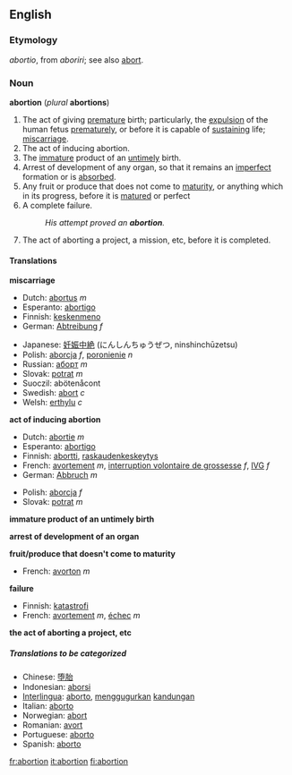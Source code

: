 ==English==
===Etymology===
{{L.}} ''abortio'', from ''aboriri''; see also [[abort]].

===Noun===
'''abortion''' (''plural'' '''abortions''')

#<!--DefA-->The act of giving [[premature]] birth; particularly, the [[expulsion]] of the human fetus [[prematurely]], or before it is capable of [[sustaining]] life; [[miscarriage]].
#<!--DefB--> The act of inducing abortion.
#<!--DefC--> The [[immature]] product of an [[untimely]] birth.
#<!--DefD--> {{biology}} Arrest of development of any organ, so that it remains an [[imperfect]] formation or is [[absorbed]].
#<!--DefE--> Any fruit or produce that does not come to [[maturity]], or anything which in its progress, before it is [[matured]] or perfect
#<!--DefF--> A complete failure.
#:''His attempt proved an '''abortion'''.''
#<!--DefG-->The act of aborting a project, a mission, etc, before it is completed.

====Translations====
<!--DefA-->'''miscarriage'''
{{top}}
*Dutch: [[abortus]] ''m''
*Esperanto: [[abortigo]]
*Finnish: [[keskenmeno]]
*German: [[Abtreibung]] ''f''
{{mid}}
*Japanese: [[妊娠中絶]] (にんしんちゅうぜつ, ninshinchūzetsu)
*Polish: [[aborcja]] ''f'', [[poronienie]] ''n''
*Russian: [[аборт]] ''m''
*Slovak: [[potrat]] ''m''
*Suoczil: abötenåcont
*Swedish: [[abort]] ''c''
*Welsh: [[erthylu]] ''c''
{{bottom}}

<!--DefB-->'''act of inducing abortion'''
{{top}}
*Dutch: [[abortie]] ''m''
*Esperanto: [[abortigo]]
*Finnish: [[abortti]], [[raskaudenkeskeytys]]
*French: [[avortement]] ''m'', [[interruption volontaire de grossesse]] ''f'', [[IVG]] ''f''
*German: [[Abbruch]] ''m''
{{mid}}
*Polish: [[aborcja]] ''f''
*Slovak: [[potrat]] ''m''
{{bottom}}

<!--DefC-->'''immature product of an untimely birth'''
{{top}}
{{mid}}
{{bottom}}

<!--DefD-->'''arrest of development of an organ'''
{{top}}
{{mid}}
{{bottom}}

<!--DefE-->'''fruit/produce that doesn't come to maturity'''
{{top}}
*French: [[avorton]] ''m''
{{mid}}
{{bottom}}

<!--DefF-->'''failure'''
{{top}}
*Finnish: [[katastrofi]]
*French: [[avortement]] ''m'', [[échec]] ''m''
{{mid}}
{{bottom}}

<!--DefG-->'''the act of aborting a project, etc'''
{{top}}
{{mid}}
{{bottom}}

=====Translations to be categorized=====
{{checktrans}}
<!--Remove this section once all of the translations below have been moved into the tables above.-->
*Chinese: [[堕胎]]
*Indonesian: [[aborsi]]
*[[Interlingua]]: [[aborto]], [[gugur|menggugurkan]] [[kandung|kandungan]]
*Italian: [[aborto]]
*Norwegian: [[abort#Norwegian|abort]]
*Romanian: [[avort]]
*Portuguese: [[aborto]]
*Spanish: [[aborto]]

[[fr:abortion]]
[[it:abortion]]
[[fi:abortion]]